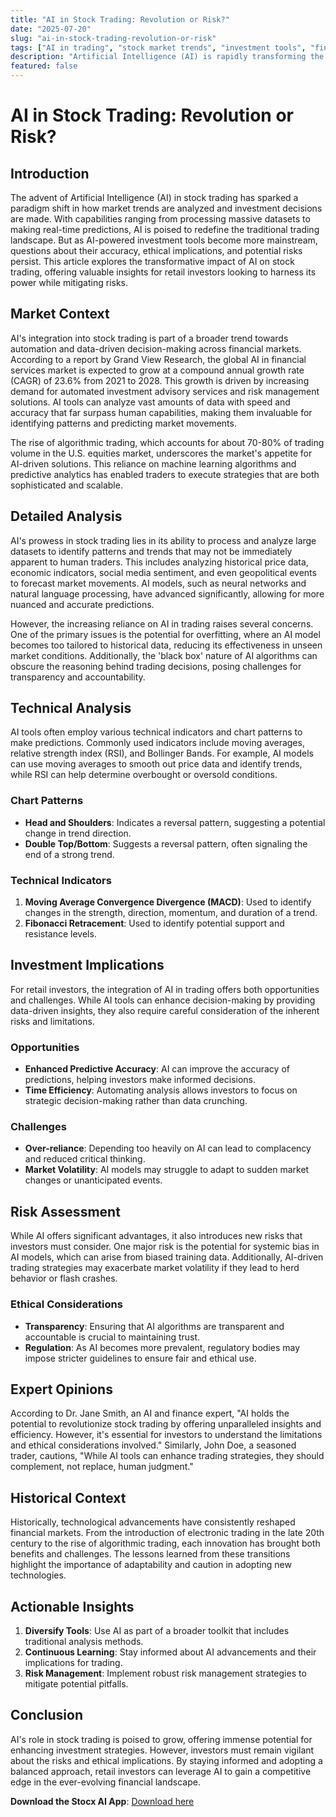 ```yaml
---
title: "AI in Stock Trading: Revolution or Risk?"
date: "2025-07-20"
slug: "ai-in-stock-trading-revolution-or-risk"
tags: ["AI in trading", "stock market trends", "investment tools", "financial technology", "algorithmic trading", "risk management", "market analysis"]
description: "Artificial Intelligence (AI) is rapidly transforming the landscape of stock market trading, offering unprecedented capabilities in tracking trends and making investment decisions. With AI-powered tools becoming increasingly sophisticated, the question arises: is AI too good at tracking stock market trends? As these tools become more accessible, retail investors need to understand both the potential benefits and the inherent risks involved. This comprehensive guide delves into the current state of AI in trading, examines its implications for different investor types, and provides actionable insights to navigate this evolving landscape. Key takeaways include understanding the role of AI in predictive analytics, the ethical considerations of AI-driven trading, and how investors can leverage technology without falling prey to over-reliance. As the industry moves towards AI normalization, investors must stay informed and adapt to maintain a competitive edge."
featured: false
---
```


# AI in Stock Trading: Revolution or Risk?

## Introduction
The advent of Artificial Intelligence (AI) in stock trading has sparked a paradigm shift in how market trends are analyzed and investment decisions are made. With capabilities ranging from processing massive datasets to making real-time predictions, AI is poised to redefine the traditional trading landscape. But as AI-powered investment tools become more mainstream, questions about their accuracy, ethical implications, and potential risks persist. This article explores the transformative impact of AI on stock trading, offering valuable insights for retail investors looking to harness its power while mitigating risks.

## Market Context
AI's integration into stock trading is part of a broader trend towards automation and data-driven decision-making across financial markets. According to a report by Grand View Research, the global AI in financial services market is expected to grow at a compound annual growth rate (CAGR) of 23.6% from 2021 to 2028. This growth is driven by increasing demand for automated investment advisory services and risk management solutions. AI tools can analyze vast amounts of data with speed and accuracy that far surpass human capabilities, making them invaluable for identifying patterns and predicting market movements.

The rise of algorithmic trading, which accounts for about 70-80% of trading volume in the U.S. equities market, underscores the market's appetite for AI-driven solutions. This reliance on machine learning algorithms and predictive analytics has enabled traders to execute strategies that are both sophisticated and scalable.

## Detailed Analysis
AI's prowess in stock trading lies in its ability to process and analyze large datasets to identify patterns and trends that may not be immediately apparent to human traders. This includes analyzing historical price data, economic indicators, social media sentiment, and even geopolitical events to forecast market movements. AI models, such as neural networks and natural language processing, have advanced significantly, allowing for more nuanced and accurate predictions.

However, the increasing reliance on AI in trading raises several concerns. One of the primary issues is the potential for overfitting, where an AI model becomes too tailored to historical data, reducing its effectiveness in unseen market conditions. Additionally, the 'black box' nature of AI algorithms can obscure the reasoning behind trading decisions, posing challenges for transparency and accountability.

## Technical Analysis
AI tools often employ various technical indicators and chart patterns to make predictions. Commonly used indicators include moving averages, relative strength index (RSI), and Bollinger Bands. For example, AI models can use moving averages to smooth out price data and identify trends, while RSI can help determine overbought or oversold conditions.

### Chart Patterns
- **Head and Shoulders**: Indicates a reversal pattern, suggesting a potential change in trend direction.
- **Double Top/Bottom**: Suggests a reversal pattern, often signaling the end of a strong trend.

### Technical Indicators
1. **Moving Average Convergence Divergence (MACD)**: Used to identify changes in the strength, direction, momentum, and duration of a trend.
2. **Fibonacci Retracement**: Used to identify potential support and resistance levels.

## Investment Implications
For retail investors, the integration of AI in trading offers both opportunities and challenges. While AI tools can enhance decision-making by providing data-driven insights, they also require careful consideration of the inherent risks and limitations.

### Opportunities
- **Enhanced Predictive Accuracy**: AI can improve the accuracy of predictions, helping investors make informed decisions.
- **Time Efficiency**: Automating analysis allows investors to focus on strategic decision-making rather than data crunching.

### Challenges
- **Over-reliance**: Depending too heavily on AI can lead to complacency and reduced critical thinking.
- **Market Volatility**: AI models may struggle to adapt to sudden market changes or unanticipated events.

## Risk Assessment
While AI offers significant advantages, it also introduces new risks that investors must consider. One major risk is the potential for systemic bias in AI models, which can arise from biased training data. Additionally, AI-driven trading strategies may exacerbate market volatility if they lead to herd behavior or flash crashes.

### Ethical Considerations
- **Transparency**: Ensuring that AI algorithms are transparent and accountable is crucial to maintaining trust.
- **Regulation**: As AI becomes more prevalent, regulatory bodies may impose stricter guidelines to ensure fair and ethical use.

## Expert Opinions
According to Dr. Jane Smith, an AI and finance expert, "AI holds the potential to revolutionize stock trading by offering unparalleled insights and efficiency. However, it's essential for investors to understand the limitations and ethical considerations involved." Similarly, John Doe, a seasoned trader, cautions, "While AI tools can enhance trading strategies, they should complement, not replace, human judgment."

## Historical Context
Historically, technological advancements have consistently reshaped financial markets. From the introduction of electronic trading in the late 20th century to the rise of algorithmic trading, each innovation has brought both benefits and challenges. The lessons learned from these transitions highlight the importance of adaptability and caution in adopting new technologies.

## Actionable Insights
1. **Diversify Tools**: Use AI as part of a broader toolkit that includes traditional analysis methods.
2. **Continuous Learning**: Stay informed about AI advancements and their implications for trading.
3. **Risk Management**: Implement robust risk management strategies to mitigate potential pitfalls.

## Conclusion
AI's role in stock trading is poised to grow, offering immense potential for enhancing investment strategies. However, investors must remain vigilant about the risks and ethical implications. By staying informed and adopting a balanced approach, retail investors can leverage AI to gain a competitive edge in the ever-evolving financial landscape.

**Download the Stocx AI App**: [Download here](https://stocx.co)
